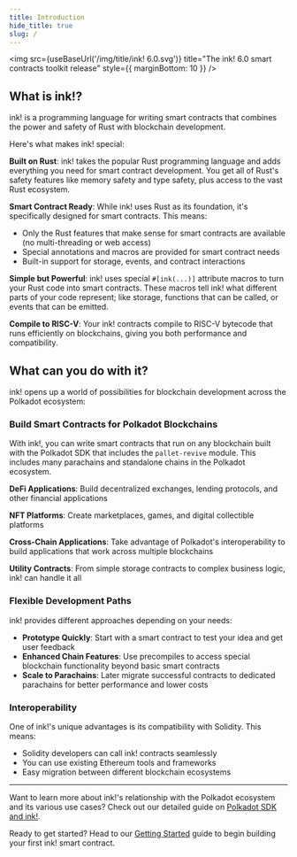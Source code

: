 ```yaml
---
title: Introduction
hide_title: true
slug: /
---
```



<img src={useBaseUrl('/img/title/ink! 6.0.svg')} title="The ink! 6.0 smart contracts toolkit release" style={{ marginBottom: 10 }} />

## What is ink!?

ink! is a programming language for writing smart contracts that combines the power and safety of Rust with blockchain development.

Here's what makes ink! special:

**Built on Rust**: ink! takes the popular Rust programming language and adds everything you need for smart contract development. You get all of Rust's safety features like memory safety and type safety, plus access to the vast Rust ecosystem.

**Smart Contract Ready**: While ink! uses Rust as its foundation, it's specifically designed for smart contracts. This means:
- Only the Rust features that make sense for smart contracts are available (no multi-threading or web access)
- Special annotations and macros are provided for smart contract needs
- Built-in support for storage, events, and contract interactions

**Simple but Powerful**: ink! uses special `#[ink(...)]` attribute macros to turn your Rust code into smart contracts. These macros tell ink! what different parts of your code represent; like storage, functions that can be called, or events that can be emitted.

**Compile to RISC-V**: Your ink! contracts compile to RISC-V bytecode that runs efficiently on blockchains, giving you both performance and compatibility.

## What can you do with it?

ink! opens up a world of possibilities for blockchain development across the Polkadot ecosystem:

### Build Smart Contracts for Polkadot Blockchains

With ink!, you can write smart contracts that run on any blockchain built with the Polkadot SDK that includes the `pallet-revive` module. This includes many parachains and standalone chains in the Polkadot ecosystem.

**DeFi Applications**: Build decentralized exchanges, lending protocols, and other financial applications

**NFT Platforms**: Create marketplaces, games, and digital collectible platforms  

**Cross-Chain Applications**: Take advantage of Polkadot's interoperability to build applications that work across multiple blockchains

**Utility Contracts**: From simple storage contracts to complex business logic, ink! can handle it all

### Flexible Development Paths

ink! provides different approaches depending on your needs:

- **Prototype Quickly**: Start with a smart contract to test your idea and get user feedback
- **Enhanced Chain Features**: Use precompiles to access special blockchain functionality beyond basic smart contracts
- **Scale to Parachains**: Later migrate successful contracts to dedicated parachains for better performance and lower costs

### Interoperability

One of ink!'s unique advantages is its compatibility with Solidity. This means:
- Solidity developers can call ink! contracts seamlessly
- You can use existing Ethereum tools and frameworks
- Easy migration between different blockchain ecosystems

---

Want to learn more about ink!'s relationship with the Polkadot ecosystem and its various use cases? Check out our detailed guide on [Polkadot SDK and ink!](../background/polkadot-sdk.md).

Ready to get started? Head to our [Getting Started](../getting-started/setup.md) guide to begin building your first ink! smart contract.
